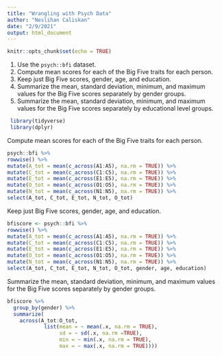 ```yaml
---
title: "Wrangling with Psych Data"
author: "Neslihan Caliskan"
date: "2/9/2021"
output: html_document
---
```


```r
knitr::opts_chunk$set(echo = TRUE)
```

1. Use the `psych::bfi` dataset.
2. Compute mean scores for each of the Big Five traits for each person.
3. Keep just Big Five scores, gender, age, and education.
4. Summarize the mean, standard deviation, minimum, and maximum values for the Big Five scores separately by gender groups.
5. Summarize the mean, standard deviation, minimum, and maximum values for the Big Five scores separately by educational level groups.

```r
 library(tidyverse)
 library(dplyr)

```

Compute mean scores for each of the Big Five traits for each person.
```r
psych::bfi %>%
rowwise() %>%
mutate(A_tot = mean(c_across(A1:A5), na.rm = TRUE)) %>% 
mutate(C_tot = mean(c_across(C1:C5), na.rm = TRUE)) %>% 
mutate(E_tot = mean(c_across(E1:E5), na.rm = TRUE)) %>% 
mutate(O_tot = mean(c_across(O1:O5), na.rm = TRUE)) %>% 
mutate(N_tot = mean(c_across(N1:N5), na.rm = TRUE)) %>% 
select(A_tot, C_tot, E_tot, N_tot, O_tot)
```

 Keep just Big Five scores, gender, age, and education.
```r
bfiscore <- psych::bfi %>%
rowwise() %>%
mutate(A_tot = mean(c_across(A1:A5), na.rm = TRUE)) %>% 
mutate(C_tot = mean(c_across(C1:C5), na.rm = TRUE)) %>% 
mutate(E_tot = mean(c_across(E1:E5), na.rm = TRUE)) %>% 
mutate(O_tot = mean(c_across(O1:O5), na.rm = TRUE)) %>% 
mutate(N_tot = mean(c_across(N1:N5), na.rm = TRUE)) %>% 
select(A_tot, C_tot, E_tot, N_tot, O_tot, gender, age, education)
```

Summarize the mean, standard deviation, minimum, and maximum values for the Big Five scores separately by gender groups.
```r
bfiscore %>% 
  group_by(gender) %>% 
  summarize(
    across(A_tot:O_tot,
            list(mean = ~ mean(.x, na.rm = TRUE),
                 sd = ~ sd(.x, na.rm =TRUE),
                 min = ~ min(.x, na.rm = TRUE),
                 max = ~ max(.x, na.rm = TRUE))))
```

